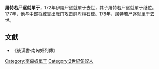 {{noteTA
|1=zh-hans:尸; zh-hant:尸; 尸=>zh-hant:尸;
|2=zh-hans:单于; zh-hant:單于; 单于=>zh-hant:單于;
}}
'''屠特若尸逐就單于'''，172年伊陵尸逐就單于去世，其子屠特若尸逐就單于继位。177年，他与[[中郎将|中郎将]]臧旻出[[雁门|雁门]]攻击[[鲜卑|鲜卑]][[檀石槐|檀石槐]]。178年，屠特若尸逐就單于去世。

== 文獻 ==
* 《後漢書·南匈奴列傳》


{{start box}}
{{s-before|父[[伊陵尸逐就單于|伊陵尸逐就單于]]}}
{{s-title|[[南匈奴|南匈奴]][[單于|單于]]|172年─178年}}
{{s-after|子[[呼徵單于|呼徵單于]]}}
{{end box}}


{{匈奴單于}}

[[Category:南匈奴單于|Category:南匈奴單于]]
[[Category:2世紀匈奴人|Category:2世紀匈奴人]]